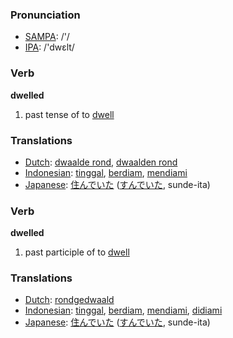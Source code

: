 === Pronunciation ===
*[[w:SAMPA|SAMPA]]: /'/
*[[w:IPA|IPA]]: /'dwεlt/

=== Verb ===

'''dwelled'''

# past tense of to [[dwell]]

=== Translations ===
*[[Dutch]]: [[dwaalde rond]], [[dwaalden rond]]
*[[Indonesian]]: [[tinggal]], [[diam|berdiam]], [[diam|mendiami]]
*[[Japanese]]: [[住んでいた]] ([[すんでいた]], sunde-ita)

=== Verb ===

'''dwelled'''

# past participle of to [[dwell]]

=== Translations ===
*[[Dutch]]: [[rondgedwaald]]
*[[Indonesian]]: [[tinggal]], [[diam|berdiam]], [[diam|mendiami]], [[diam|didiami]]
*[[Japanese]]: [[住んでいた]] ([[すんでいた]], sunde-ita)
